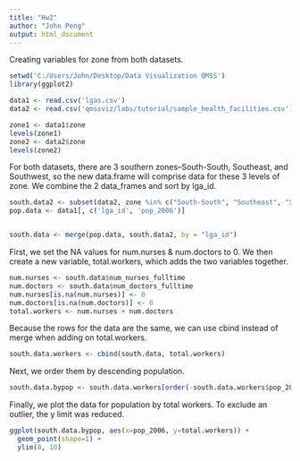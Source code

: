 ```yaml
---
title: "Hw2"
author: "John Peng"
output: html_document
---
```


Creating variables for zone from both datasets.

```r
setwd('C:/Users/John/Desktop/Data Visualization QMSS')
library(ggplot2)

data1 <- read.csv('lgas.csv')
data2 <- read.csv('qmssviz/labs/tutorial/sample_health_facilities.csv')

zone1 <- data1$zone
levels(zone1)
zone2 <- data2$zone
levels(zone2)
```

For both datasets, there are 3 southern zones--South-South, Southeast, and Southwest, so the new data.frame will comprise data for these 3 levels of zone. We combine the 2 data_frames and sort by lga_id.

```r
south.data2 <- subset(data2, zone %in% c("South-South", "Southeast", "Southwest"))
pop.data <- data1[, c('lga_id', 'pop_2006')]


south.data <- merge(pop.data, south.data2, by = "lga_id")
```

First, we set the NA values for num.nurses & num.doctors to 0. We then create a new variable, total.workers, which adds the two variables together. 

```r
num.nurses <- south.data$num_nurses_fulltime
num.doctors <- south.data$num_doctors_fulltime
num.nurses[is.na(num.nurses)] <- 0
num.doctors[is.na(num.doctors)] <- 0
total.workers <- num.nurses + num.doctors
```

Because the rows for the data are the same, we can use cbind instead of merge when adding on total.workers.

```r
south.data.workers <- cbind(south.data, total.workers)
```

Next, we order them by descending population.
```r
south.data.bypop <- south.data.workers[order(-south.data.workers$pop_2006),]
```

Finally, we plot the data for population by total workers. To exclude an outlier, the y limit was reduced.

```r
ggplot(south.data.bypop, aes(x=pop_2006, y=total.workers)) +
  geom_point(shape=1) +
  ylim(0, 10)
```

